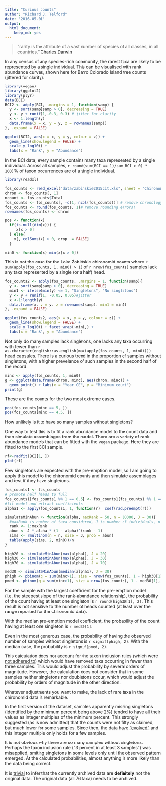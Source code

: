 ```yaml
---
title: "Curious counts"
author: "Richard J. Telford"
date: '2016-05-01'
output:
  html_document:
    keep_md: yes
---
```


> "rarity is the attribute of a vast number of species of all classes, in all countries." [Charles Darwin](http://literature.org/authors/darwin-charles/the-origin-of-species-6th-edition/chapter-11.html)


In any census of any species-rich community, the rarest taxa are likely to be represented by a single individual. This can be visualised with rank abundance curves, shown here for Barro Colorado Island tree counts (jittered for clarity).


```r
library(vegan)
library(ggplot2)
library(plyr)
data(BCI)
BCI2 <- adply(BCI, .margins = 1, function(samp) {
  y <- sort(samp[samp > 0], decreasing = TRUE)
  y <- y + runif(1,-0.3, 0.3) # jitter for clarity
  x <- 1:length(y)
  data.frame(x = x, y = y, z = rownames(samp))
}, .expand = FALSE)
  
ggplot(BCI2, aes(x = x, y = y, colour = z)) + 
  geom_line(show.legend = FALSE) + 
  scale_y_log10() + 
  labs(x = "Rank", y = "Abundance")
```

In the BCI data, every sample contains many taxa represented by a single individual. Across all samples, `r round(sum(BCI == 1)/sum(BCI > 0) * 100)`% of taxon occurrences are of a single individual.

```r
library(readxl)

fos_counts <- read_excel("data/zabinskie2015cit.xls", sheet = "Chironomids Zabinskie counts")
chron <- fos_counts[, 1]
ncount <- fos_counts$Total
fos_counts <- fos_counts[, -c(1, ncol(fos_counts))] # remove chronology & count sum
fos_counts <- round(fos_counts, 1)# remove rounding errors!
rownames(fos_counts) <- chron

pos <- function(x)
  if(is.null(dim(x))) {
     x[x > 0]
  } else{
    x[, colSums(x) > 0, drop  = FALSE]
  }

min0 <- function(x) min(x[x > 0])
```

This is not the case for the Lake Żabińskie chironomid counts where `r sum(apply(fos_counts, 1, min0) > 1)` of `r nrow(fos_counts)` samples lack any taxa represented by a single (or a half) head.

```r
fos_counts2 <- adply(fos_counts, .margins = 1, function(samp){
  y <- sort(samp[samp > 0], decreasing = TRUE)
  min1 <- ifelse(min(y) <= 1, "Singletons", "No singletons")
  y <- y + runif(1, -0.05, 0.05)#jitter
  x <-1:length(y)
  data.frame(x, y = y, z = rownames(samp), min1 = min1)
}, .expand = FALSE)

ggplot(fos_counts2, aes(x = x, y = y, colour = z)) + 
  geom_line(show.legend = FALSE) + 
  scale_y_log10() + facet_wrap(~min1,) +
  labs(x = "Rank", y = "Abundance")
```

Not only do many samples lack singletons, one lacks any taxa occurring with fewer than `r as.character(english::as.english(max(apply(fos_counts, 1, min0))))` head capsules. There is a curious trend in the proportion of samples without singletons, with a higher prevelance of such samples in the second half of the record.
```r
minc <- apply(fos_counts, 1, min0)
g <- ggplot(data.frame(chron, minc), aes(chron, minc)) + 
  geom_point() + labs(x = "Year CE", y = "Minimum count") 
print(g)
```

These are the counts for the two most extreme cases.
```r
pos(fos_counts[minc == 5, ])
pos(fos_counts[minc == 4.5, ])
```


How unlikely is it to have so many samples without singletons?

One way to test this is to fit a rank abundance model to the count data and then simulate assemblages from the model. There are a variety of rank abundance models that can be fitted with the `vegan` package. Here they are fitted to the first BCI sample.

```r
rf<-radfit(BCI[1, ])
plot(rf)
```

Few singletons are expected with the pre-emption model, so I am going to apply this model to the chironomid counts and then simulate assemblages and test if they have singletons.

```r
fos_counts1 <- fos_counts
# promote half heads to full
fos_counts1[fos_counts1 %% 1 == 0.5] <- fos_counts1[fos_counts1 %% 1 == 0.5] + 0.5
#fit model and extract coefficients
alpha1 <- apply(fos_counts1, 1, function(r)  coef(rad.preempt(r)))

simulateMinAbun <- function(alpha, maxRank = 50, n = 10000, J = 30){
  #maxRank is number of taxa considered, J is number of individuals, n is number of trials
  rank <- 1:maxRank
  abun <- J * alpha * (1 - alpha)^(rank - 1)
  sims <- rmultinom(n = n, size = J, prob = abun)
  table(apply(sims, 2, min0))/n 
}
```

```r
high20 <- simulateMinAbun(max(alpha1), J = 20)
high30 <- simulateMinAbun(max(alpha1), J = 30)
high70 <- simulateMinAbun(max(alpha1), J = 70)

med30 <- simulateMinAbun(median(alpha1), J = 30)
phigh <- pbinom(q = sum(minc>1), size = nrow(fos_counts), 1 - high30[1], lower.tail = FALSE)
pmed <- pbinom(q = sum(minc>1), size = nrow(fos_counts), 1 - med30[1], lower.tail = FALSE)
```
For the sample with the largest coefficient for the pre-emption model (i.e. the steepest slope of the rank-abundance relationship), the probability of the count having at least one singleton is `r round(high30[1], 2)`. This result is not sensitive to the number of heads counted (at least over the range reported for the chironomid data).

With the median pre-emption model coefficient, the probability of the count having at least one singleton is `r med30[1]`. 

Even in the most generous case, the probability of having the observed number of samples without singletons is `r signif(phigh, 2)`. With the median case, the probability is `r signif(pmed, 2)`. 

This calculation does not account for the taxon inclusion rules (which were [not adhered to](https://quantpalaeo.wordpress.com/2016/05/23/the-importance-of-version-control/)) which would have removed taxa occurring in fewer than three samples. This would adjust the probability by several orders of magnitude. However, the calculation does not consider that in some samples neither singletons nor doubletons occur, which would adjust the probability by orders of magnitude in the other direction.

Whatever adjustments you want to make, the lack of rare taxa in the chironomid data is remarkable.

In the first version of the dataset, samples apparently missing singletons (identified by the minimum percent being above 2%) tended to have all their values as integer multiples of the minimum percent. This strongly suggested (as is now admitted) that the counts were not fifty as claimed, but much lower for some samples. Since then, the data have ["evolved"](https://quantpalaeo.wordpress.com/2016/05/23/the-importance-of-version-control/) and this integer multiple only holds for a few samples.

It is not obvious why there are so many samples without singletons. Perhaps the taxon inclusion rule ("3 percent in at least 3 samples") was misapplied, smiting singletons in some levels only until the observed pattern emerged. At the calculated probabilities, almost anything is more likely than the data being correct.

It is [trivial](https://quantpalaeo.wordpress.com/2016/05/02/cromwells-rule-is-over/) to infer that the currently archived data are __definitely__ not the original data. The original data (all 76 taxa) needs to be archived.
